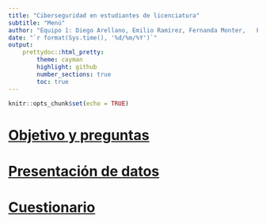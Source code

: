 ---
title: "Ciberseguridad en estudiantes de licenciatura"
subtitle: "Menú"
author: "Equipo 1: Diego Arellano, Emilio Ramírez, Fernanda Monter,   Fernando Lango"
date: "`r format(Sys.time(), '%d/%m/%Y')`"
output: 
    prettydoc::html_pretty:
        theme: cayman
        highlight: github
        number_sections: true
        toc: true
---

```{r setup, include=FALSE}
knitr::opts_chunk$set(echo = TRUE)
```

# [Objetivo y preguntas](https://ferlango.github.io/Proyecto-db/Preguntas/)

# [Presentación de datos](https://ferlango.github.io/Proyecto-db/Datos_presentación)

# [Cuestionario](https://ferlango.github.io/Proyecto-db/Cuestionario)